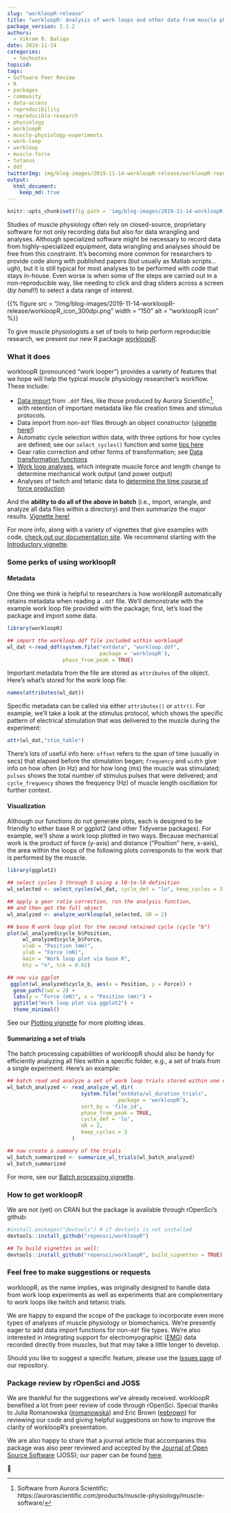 ```yaml
---
slug: "workloopR-release"
title: "workloopR: Analysis of work loops and other data from muscle physiology experiments in R"
package_version: 1.1.2
authors:
  - Vikram B. Baliga
date: 2019-11-14
categories:
  - technotes
topicid:
tags:
- Software Peer Review
- R
- packages
- community
- data-access
- reproducibility
- reproducible-research
- physiology
- workloopR
- muscle-physiology-experiments
- work-loop
- workloop
- muscle-force
- tetanus
- ddf
twitterImg: img/blog-images/2019-11-14-workloopR-release/workloopR-repository-open-graph.png
output: 
  html_document:
    keep_md: true
---
```



```r
knitr::opts_chunk$set(fig.path = 'img/blog-images/2019-11-14-workloopR-release/')
```

Studies of muscle physiology often rely on closed-source, proprietary software for not only recording data but also for data wrangling and analyses. Although specialized software might be necessary to record data from highly-specialized equipment, data wrangling and analyses should be free from this constraint. It's becoming more common for researchers to provide code along with published papers (but usually as Matlab scripts...ugh), but it is still typical for most analyses to be performed with code that stays in-house. Even worse is when some of the steps are carried out in a non-reproducible way, like needing to click and drag sliders across a screen (*by hand!!*) to select a data range of interest.

<!--html_preserve--> {{% figure src = "/img/blog-images/2019-11-14-workloopR-release/workloopR_icon_300dpi.png" width = "150" alt = "workloopR icon" %}}
<!--/html_preserve-->

To give muscle physiologists a set of tools to help perform reproducible research, we present our new R package [workloopR](https://github.com/ropensci/workloopR).


### What it does

workloopR (pronounced "work looper") provides a variety of features that we hope will help the typical muscle physiology researcher’s workflow. These include: 

* [Data import](https://docs.ropensci.org/workloopR/articles/Introduction-to-workloopR.html#data-import) from `.ddf` files, like those produced by Aurora Scientific[^1], with retention of important metadata like file creation times and stimulus protocols.  
* Data import from non-`ddf` files through an object constructor ([vignette here!](https://docs.ropensci.org/workloopR/articles/non-ddf-sources.html))
* Automatic cycle selection within data, with three options for how cycles are defined; see our `select_cycles()` function and some [tips here](https://docs.ropensci.org/workloopR/articles/Analyzing-workloops.html#more-on-cycle-definitions-in-select_cycles)
* Gear ratio correction and other forms of transformation; see [Data transformation functions](https://docs.ropensci.org/workloopR/reference/index.html#section-data-transformation-functions)
* [Work loop analyses](https://docs.ropensci.org/workloopR/articles/Analyzing-workloops.html), which integrate muscle force and length change to determine mechanical work output (and power output)
* Analyses of twitch and tetanic data to [determine the time course of force production](https://docs.ropensci.org/workloopR/articles/Calculating-twitch-kinetics.html)

And the **ability to do all of the above in batch** (i.e., import, wrangle, and analyze all data files within a directory) and then summarize the major results. [Vignette here!](https://docs.ropensci.org/workloopR/articles/batch-processing.html)

For more info, along with a variety of vignettes that give examples with code, [check out our documentation site](https://docs.ropensci.org/workloopR/). We recommend starting with the [Introductory vignette](https://docs.ropensci.org/workloopR/articles/Introduction-to-workloopR.html).


### Some perks of using workloopR

#### Metadata

One thing we think is helpful to researchers is how workloopR automatically retains metadata when reading a `.ddf` file. We'll demonstrate with the example work loop file provided with the package; first, let's load the package and import some data.

```r
library(workloopR)

## import the workloop.ddf file included within workloopR
wl_dat <-read_ddf(system.file("extdata", "workloop.ddf", 
                              package = 'workloopR'),
                  phase_from_peak = TRUE)
```

Important metadata from the file are stored as `attributes` of the object. Here's what's stored for the work loop file:

```r
names(attributes(wl_dat))
```

Specific metadata can be called via either `attributes()` or `attr()`. For example, we'll take a look at the stimulus protocol, which shows the specific pattern of electrical stimulation that was delivered to the muscle during the experiment:
```r
attr(wl_dat,"stim_table")
```
There's lots of useful info here: `offset` refers to the span of time (usually in secs) that elapsed before the stimulation began; `frequency` and `width` give info on how often (in Hz) and for how long (ms) the muscle was stimulated; `pulses` shows the total number of stimulus pulses that were delivered; and `cycle_frequency` shows the frequency (Hz) of muscle length oscillation for further context.

#### Visualization
Although our functions do not generate plots, each is designed to be friendly to either base R or ggplot2 (and other Tidyverse packages). For example, we'll show a work loop plotted in two ways. Because mechanical work is the product of force (y-axis) and distance ("Position" here, x-axis), the area within the loops of the following plots corresponds to the work that is performed by the muscle.

```r
library(ggplot2)

## select cycles 3 through 5 using a l0-to-l0 definition
wl_selected <- select_cycles(wl_dat, cycle_def = "lo", keep_cycles = 3:5)

## apply a gear ratio correction, run the analysis function,
## and then get the full object
wl_analyzed <- analyze_workloop(wl_selected, GR = 2)

## base R work loop plot for the second retained cycle (cycle "b")
plot(wl_analyzed$cycle_b$Position,
     wl_analyzed$cycle_b$Force,
     xlab = "Position (mm)",
     ylab = "Force (mN)",
     main = "Work loop plot via base R",
     bty = "n", tck = 0.02)

## now via ggplot
 ggplot(wl_analyzed$cycle_b, aes(x = Position, y = Force)) +
  geom_path(lwd = 2) +
  labs(y = "Force (mN)", x = "Position (mm)") +
  ggtitle("Work loop plot via ggplot2") +
  theme_minimal()
```

See our [Plotting vignette](https://docs.ropensci.org/workloopR/articles/Plotting-workloopR.html) for more plotting ideas.


#### Summarizing a set of trials

The batch processing capabilities of workloopR should also be handy for efficiently analyzing all files within a specific folder, e.g., a set of trials from a single experiment. Here's an example:

```r
## batch read and analyze a set of work loop trials stored within one directory
wl_batch_analyzed <- read_analyze_wl_dir(
                        system.file("extdata/wl_duration_trials",
                                    package = 'workloopR'),
                        sort_by = 'file_id',
                        phase_from_peak = TRUE,
                        cycle_def = 'lo',
                        GR = 2,
                        keep_cycles = 3
                     )

## now create a summary of the trials
wl_batch_summarized <- summarize_wl_trials(wl_batch_analyzed)
wl_batch_summarized

```

For more, see our [Batch processing vignette](https://docs.ropensci.org/workloopR/articles/batch-processing.html).


### How to get workloopR

We are not (yet) on CRAN but the package is available through rOpenSci's github:
``` r
#install.packages("devtools") # if devtools is not installed
devtools::install_github("ropensci/workloopR")

## To build vignettes as well:
devtools::install_github("ropensci/workloopR", build_vignettes = TRUE)
```


### Feel free to make suggestions or requests

workloopR, as the name implies, was originally designed to handle data from work loop experiments as well as experiments that are complementary to work loops like twitch and tetanic trials. 

We are happy to expand the scope of the package to incorporate even more types of analyses of muscle physiology or biomechanics. We're presently eager to add data import functions for non-`ddf` file types. We're also interested in integrating support for electromyographic ([EMG](https://en.wikipedia.org/wiki/Electromyography)) data recorded directly from muscles, but that may take a little longer to develop.

Should you like to suggest a specific feature, please use the [Issues page](https://github.com/ropensci/workloopR/issues/new/choose) of our repository. 


### Package review by rOpenSci and JOSS

We are thankful for the suggestions we've already received. workloopR benefited a lot from peer review of code through rOpenSci. Special thanks to Julia Romanowska ([jromanowska](https://github.com/jromanowska)) and Eric Brown ([eebrown](https://github.com/eebrown)) for reviewing our code and giving helpful suggestions on how to improve the clarity of workloopR's presentation.

We are also happy to share that a journal article that accompanies this package was also peer reviewed and accepted by the [Journal of Open Source Software](https://joss.theoj.org/) (JOSS); our paper can be found [here](https://doi.org/10.21105/joss.01856).

🐢


[^1]: Software from Aurora Scientific: https://aurorascientific.com/products/muscle-physiology/muscle-software/
